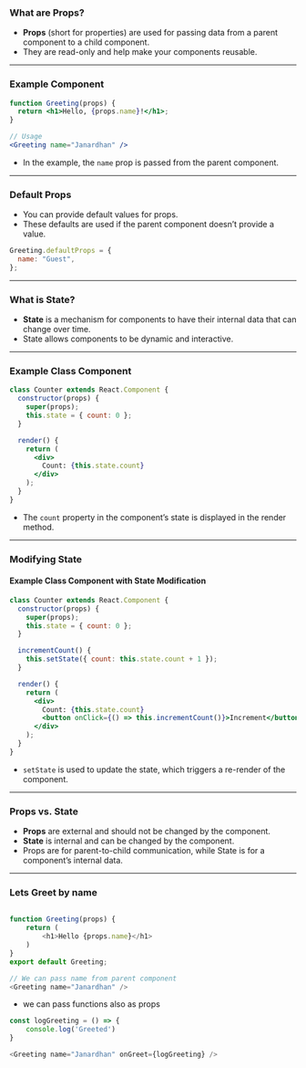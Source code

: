
### What are Props?

- **Props** (short for properties) are used for passing data from a parent component to a child component.
- They are read-only and help make your components reusable.

---

### Example Component
```jsx
function Greeting(props) {
  return <h1>Hello, {props.name}!</h1>;
}

// Usage
<Greeting name="Janardhan" />
```

- In the example, the `name` prop is passed from the parent component.

---

### Default Props

- You can provide default values for props.
- These defaults are used if the parent component doesn't provide a value.

```jsx
Greeting.defaultProps = {
  name: "Guest",
};
```

---

### What is State?

- **State** is a mechanism for components to have their internal data that can change over time.
- State allows components to be dynamic and interactive.

---

### Example Class Component
```jsx
class Counter extends React.Component {
  constructor(props) {
    super(props);
    this.state = { count: 0 };
  }

  render() {
    return (
      <div>
        Count: {this.state.count}
      </div>
    );
  }
}
```

- The `count` property in the component's state is displayed in the render method.

---

### Modifying State

#### Example Class Component with State Modification
```jsx
class Counter extends React.Component {
  constructor(props) {
    super(props);
    this.state = { count: 0 };
  }

  incrementCount() {
    this.setState({ count: this.state.count + 1 });
  }

  render() {
    return (
      <div>
        Count: {this.state.count}
        <button onClick={() => this.incrementCount()}>Increment</button>
      </div>
    );
  }
}
```

- `setState` is used to update the state, which triggers a re-render of the component.

---

### Props vs. State

- **Props** are external and should not be changed by the component.
- **State** is internal and can be changed by the component.
- Props are for parent-to-child communication, while State is for a component's internal data.

---

### Lets Greet by name

``` js

function Greeting(props) {
    return (
        <h1>Hello {props.name}</h1>
    )
}
export default Greeting;

// We can pass name from parent component
<Greeting name="Janardhan" />
```
- we can pass functions also as props 

``` js 
const logGreeting = () => {
    console.log('Greeted')
}

<Greeting name="Janardhan" onGreet={logGreeting} />

```